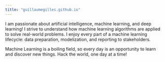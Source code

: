 ```yaml
---
title: "guillaumegilles.github.io"
---
```


I am passionate about artificial intelligence, machine learning, and deep learning! I strive to understand how machine learning algorithms are applied to solve real-world problems. I enjoy every part of a machine learning lifecycle: data preparation, modelization, and reporting to stakeholders.

Machine Learning is a boiling field, so every day is an opportunity to learn and discover new things. Hack the world, one day at a time!